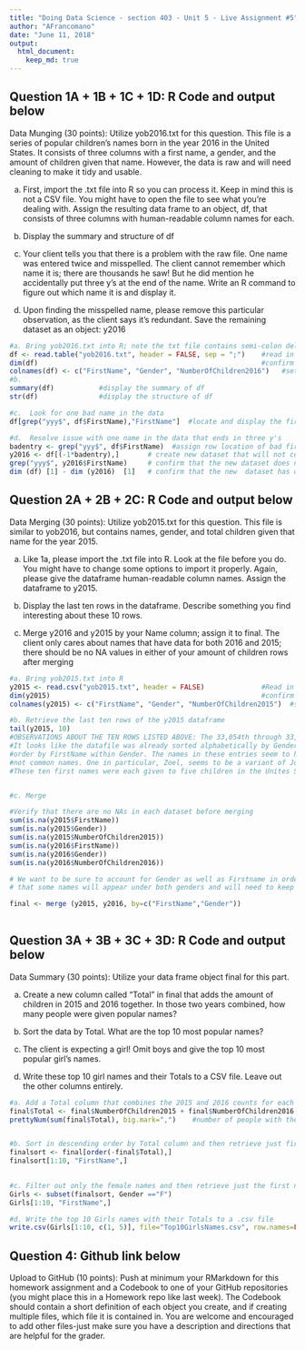 ---
title: "Doing Data Science - section 403 - Unit 5 - Live Assignment #5"
author: "AFrancomano"
date: "June 11, 2018"
output: 
  html_document:
    keep_md: true
---

## Question 1A + 1B + 1C + 1D:  R Code and output below

Data Munging (30 points): Utilize yob2016.txt for this question. This file is a series of popular children's names born in the year 2016 in the United States.  It consists of three columns with a first name, a gender, and the amount of children given that name.  However, the data is raw and will need cleaning to make it tidy and usable.

a.	First, import the .txt file into R so you can process it.  Keep in mind this is not a CSV file.  You might have to open the file to see what you're dealing with.  Assign the resulting data frame to an object, df, that consists of three columns with human-readable column names for each.

b.	Display the summary and structure of df

c.	Your client tells you that there is a problem with the raw file.  One name was entered twice and misspelled. The client cannot remember which name it is; there are thousands he saw! But he did mention he accidentally put three y's at the end of the name.  Write an R command to figure out which name it is and display it.

d.	Upon finding the misspelled name, please remove this particular observation, as the client says it's redundant.  Save the remaining dataset as an object: y2016 


```{r echo=TRUE}
#a. Bring yob2016.txt into R; note the txt file contains semi-colon delimited data
df <- read.table("yob2016.txt", header = FALSE, sep = ";")    #read in the text file
dim(df)                                                       #confirm all data file lines were read in
colnames(df) <- c("FirstName", "Gender", "NumberOfChildren2016")   #set the column names
#b.
summary(df)           #display the summary of df
str(df)               #display the structure of df

#c.  Look for one bad name in the data
df[grep("yyy$", df$FirstName),"FirstName"]  #locate and display the firstname that ends in three y's

#d.  Resolve issue with one name in the data that ends in three y's
badentry <- grep("yyy$", df$FirstName)  #assign row location of bad first name to a variable
y2016 <- df[(-1*badentry),]       # create new dataset that will not contain the bad firstname
grep("yyy$", y2016$FirstName)     # confirm that the new dataset does not contain a name with three y's at end
dim (df) [1] - dim (y2016)  [1]   # confirm that the new  dataset has one less entry than original dataset
```

## Question 2A + 2B + 2C:  R Code and output below

Data Merging (30 points): Utilize yob2015.txt for this question.  This file is similar to yob2016, but contains names, gender, and total children given that name for the year 2015.

a.	Like 1a, please import the .txt file into R.  Look at the file before you do.  You might have to change some options to import it properly.  Again, please give the dataframe human-readable column names.  Assign the dataframe to y2015.  

b.	Display the last ten rows in the dataframe.  Describe something you find interesting about these 10 rows.

c.	Merge y2016 and y2015 by your Name column; assign it to final.  The client only cares about names that have data for both 2016 and 2015; there should be no NA values in either of your amount of children rows after merging
```{r echo=TRUE}
#a. Bring yob2015.txt into R   
y2015 <- read.csv("yob2015.txt", header = FALSE)              #Read in the y2015.txt datafile
dim(y2015)                                                    #confirm all data lines were read in
colnames(y2015) <- c("FirstName", "Gender", "NumberOfChildren2015")  #set the column names

#b. Retrieve the last ten rows of the y2015 dataframe
tail(y2015, 10)
#OBSERVATIONS ABOUT THE TEN ROWS LISTED ABOVE: The 33,054th through 33,063rd entries are displayed.
#It looks like the datafile was already sorted alphabetically by Gender and then in descending 
#order by FirstName within Gender. The names in these entries seem to have unique spellings and are
#not common names. One in particular, Zoel, seems to be a variant of Joel.
#These ten first names were each given to five children in the Unites States in 2015.


#c. Merge

#Verify that there are no NAs in each dataset before merging
sum(is.na(y2015$FirstName))
sum(is.na(y2015$Gender))
sum(is.na(y2015$NumberOfChildren2015))
sum(is.na(y2016$FirstName))
sum(is.na(y2016$Gender))
sum(is.na(y2016$NumberOfChildren2016))

# We want to be sure to account for Gender as well as Firstname in order to preserve the fact 
# that some names will appear under both genders and will need to keep their distinct counts

final <- merge (y2015, y2016, by=c("FirstName","Gender"))
                
```


## Question 3A + 3B + 3C + 3D:  R Code and output below

Data Summary (30 points): Utilize your data frame object final for this part.

a.	Create a new column called "Total" in final that adds the amount of children in 2015 and 2016 together.  In those two years combined, how many people were given popular names?

b.	Sort the data by Total.  What are the top 10 most popular names?

c.	The client is expecting a girl!  Omit boys and give the top 10 most popular girl's names.

d.	Write these top 10 girl names and their Totals to a CSV file.  Leave out the other columns entirely.

```{r echo=TRUE}
#a. Add a Total column that combines the 2015 and 2016 counts for each First name
final$Total <- final$NumberOfChildren2015 + final$NumberOfChildren2016
prettyNum(sum(final$Total), big.mark=",")    #number of people with the names listed in both the 2015 and 2016 popular names data files combined


#b. Sort in descending order by Total column and then retrieve just first names in the top 10
finalsort <- final[order(-final$Total),]   
finalsort[1:10, "FirstName",]            
                       

#c. Filter out only the female names and then retrieve just the first names in the top 10
Girls <- subset(finalsort, Gender =="F")
Girls[1:10, "FirstName",]

#d. Write the top 10 Girls names with their Totals to a .csv file
write.csv(Girls[1:10, c(1, 5)], file="Top10GirlsNames.csv", row.names=FALSE)

```

## Question 4:  Github link below

Upload to GitHub (10 points): Push at minimum your RMarkdown for this homework assignment and a Codebook to one of your GitHub repositories (you might place this in a Homework repo like last week).  The Codebook should contain a short definition of each object you create, and if creating multiple files, which file it is contained in.  You are welcome and encouraged to add other files-just make sure you have a description and directions that are helpful for the grader.

